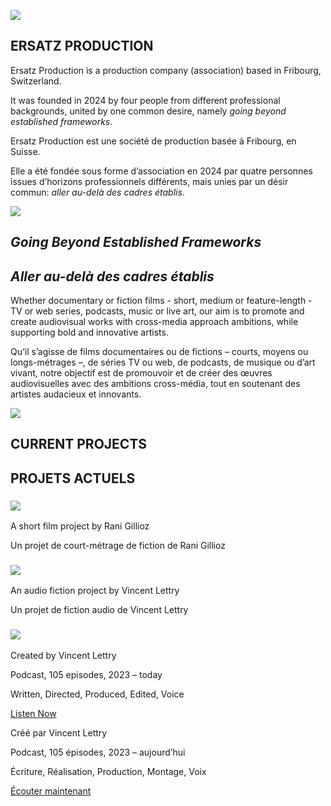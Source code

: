 ::: {.hero-section}
![](images/index-image.jpeg)

::: {.hero-content}
# ERSATZ PRODUCTION
:::
:::

::: {.index-text}
::: {.content-visible when-profile="english"}
Ersatz Production is a production company (association) based in Fribourg, Switzerland.

It was founded in 2024 by four people from different professional backgrounds, united by one common desire, namely *going beyond established frameworks*.
:::
::: {.content-visible when-profile="french"}
Ersatz Production est une société de production basée à Fribourg, en Suisse.

Elle a été fondée sous forme d'association en 2024 par quatre personnes issues d'horizons professionnels différents, mais unies par un désir commun: *aller au-delà des cadres établis*.
:::
:::

::: {.hero-section}
![](images/index-2nd-image.jpeg)

::: {.content-visible when-profile="english"}
::: {.hero-content}
# *Going Beyond Established Frameworks*
:::
:::

::: {.content-visible when-profile="french"}
::: {.hero-content}
# *Aller au-delà des cadres établis*
:::
:::

:::

::: {.index-text}
::: {.content-visible when-profile="english"}
Whether documentary or fiction films - short, medium or feature-length - TV or web series, podcasts, music or live art, our aim is to promote and create audiovisual works with cross-media approach ambitions, while supporting bold and innovative artists.
::: 
::: {.content-visible when-profile="french"}
Qu'il s'agisse de films documentaires ou de fictions – courts, moyens ou longs-métrages –, de séries TV ou web, de podcasts, de musique ou d'art vivant, notre objectif est de promouvoir et de créer des œuvres audiovisuelles avec des ambitions cross-média, tout en soutenant des artistes audacieux et innovants.
:::
:::

::: {.hero-section}
![](images/projects-line.jpeg)

::: {.content-visible when-profile="english"}
::: {.hero-content}
# CURRENT PROJECTS
:::
:::

::: {.content-visible when-profile="french"}
::: {.hero-content}
# PROJETS ACTUELS
:::
:::

:::

::: {.project-grid}


::: {.project-card}
### ![](images/meat_me_logo_paysage.jpeg)
::: {.content-visible when-profile="english"}
A short film project by Rani Gillioz
:::
::: {.content-visible when-profile="french"}
Un projet de court-métrage de fiction de Rani Gillioz
:::
:::

::: {.project-card}
### ![](images/si-les-morts-pouvaient-parler.jpg)
::: {.content-visible when-profile="english"}
An audio fiction project by Vincent Lettry
:::
::: {.content-visible when-profile="french"}
Un projet de fiction audio de Vincent Lettry
:::
:::


::: {.project-card}
### ![](images/crypto-facto_petit.jpg)
::: {.content-visible when-profile="english"}

Created by Vincent Lettry

Podcast, 105 episodes, 2023 – today

Written, Directed, Produced, Edited, Voice

[Listen Now](https://cryptofacto.buzzsprout.com){.button}
:::
::: {.content-visible when-profile="french"}

Créé par Vincent Lettry

Podcast, 105 épisodes, 2023 – aujourd'hui

Écriture, Réalisation, Production, Montage, Voix

[Écouter maintenant](https://cryptofacto.buzzsprout.com){.button}
:::
:::
:::

<a rel="me" style="display:none" href="https://github.com/ersatz-production">Hidden link used to verify my account on GitHub</a>
